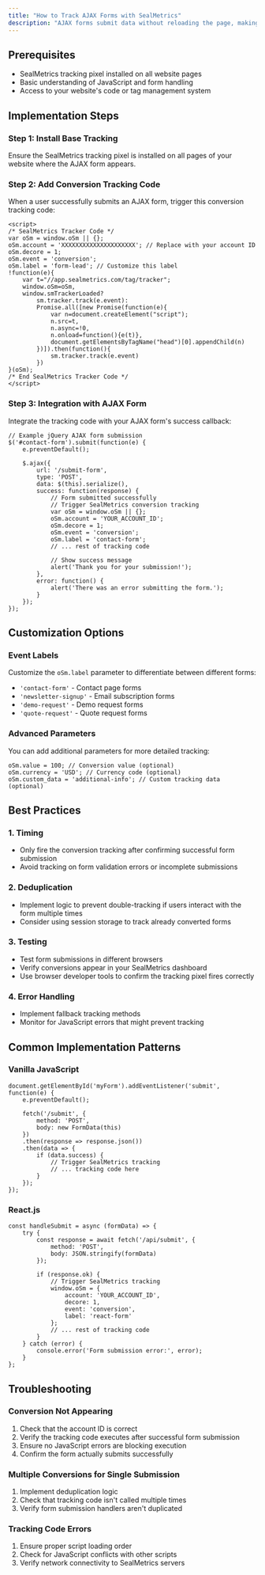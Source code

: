 ```yaml
---
title: "How to Track AJAX Forms with SealMetrics"
description: "AJAX forms submit data without reloading the page, making them popular for modern web applications. This guide explains how to properly track AJAX form submissions as conversions in SealMetrics."
---
```


## Prerequisites

- SealMetrics tracking pixel installed on all website pages
- Basic understanding of JavaScript and form handling
- Access to your website's code or tag management system

## Implementation Steps

### Step 1: Install Base Tracking

Ensure the SealMetrics tracking pixel is installed on all pages of your website where the AJAX form appears.

### Step 2: Add Conversion Tracking Code

When a user successfully submits an AJAX form, trigger this conversion tracking code:

```
<script>
/* SealMetrics Tracker Code */
var oSm = window.oSm || {};
oSm.account = 'XXXXXXXXXXXXXXXXXXXXX'; // Replace with your account ID
oSm.decore = 1;
oSm.event = 'conversion';
oSm.label = 'form-lead'; // Customize this label
!function(e){
    var t="//app.sealmetrics.com/tag/tracker";
    window.oSm=oSm,
    window.smTrackerLoaded?
        sm.tracker.track(e.event):
        Promise.all([new Promise(function(e){
            var n=document.createElement("script");
            n.src=t,
            n.async=!0,
            n.onload=function(){e(t)},
            document.getElementsByTagName("head")[0].appendChild(n)
        })]).then(function(){
            sm.tracker.track(e.event)
        })
}(oSm);
/* End SealMetrics Tracker Code */
</script>
```

### Step 3: Integration with AJAX Form

Integrate the tracking code with your AJAX form's success callback:

```
// Example jQuery AJAX form submission
$('#contact-form').submit(function(e) {
    e.preventDefault();
    
    $.ajax({
        url: '/submit-form',
        type: 'POST',
        data: $(this).serialize(),
        success: function(response) {
            // Form submitted successfully
            // Trigger SealMetrics conversion tracking
            var oSm = window.oSm || {};
            oSm.account = 'YOUR_ACCOUNT_ID';
            oSm.decore = 1;
            oSm.event = 'conversion';
            oSm.label = 'contact-form';
            // ... rest of tracking code
            
            // Show success message
            alert('Thank you for your submission!');
        },
        error: function() {
            alert('There was an error submitting the form.');
        }
    });
});
```

## Customization Options

### Event Labels

Customize the `oSm.label` parameter to differentiate between different forms:

- `'contact-form'` - Contact page forms
- `'newsletter-signup'` - Email subscription forms
- `'demo-request'` - Demo request forms
- `'quote-request'` - Quote request forms

### Advanced Parameters

You can add additional parameters for more detailed tracking:

```
oSm.value = 100; // Conversion value (optional)
oSm.currency = 'USD'; // Currency code (optional)
oSm.custom_data = 'additional-info'; // Custom tracking data (optional)
```

## Best Practices

### 1. Timing

- Only fire the conversion tracking after confirming successful form submission
- Avoid tracking on form validation errors or incomplete submissions

### 2. Deduplication

- Implement logic to prevent double-tracking if users interact with the form multiple times
- Consider using session storage to track already converted forms

### 3. Testing

- Test form submissions in different browsers
- Verify conversions appear in your SealMetrics dashboard
- Use browser developer tools to confirm the tracking pixel fires correctly

### 4. Error Handling

- Implement fallback tracking methods
- Monitor for JavaScript errors that might prevent tracking

## Common Implementation Patterns

### Vanilla JavaScript

```
document.getElementById('myForm').addEventListener('submit', function(e) {
    e.preventDefault();
    
    fetch('/submit', {
        method: 'POST',
        body: new FormData(this)
    })
    .then(response => response.json())
    .then(data => {
        if (data.success) {
            // Trigger SealMetrics tracking
            // ... tracking code here
        }
    });
});
```

### React.js

```
const handleSubmit = async (formData) => {
    try {
        const response = await fetch('/api/submit', {
            method: 'POST',
            body: JSON.stringify(formData)
        });
        
        if (response.ok) {
            // Trigger SealMetrics tracking
            window.oSm = {
                account: 'YOUR_ACCOUNT_ID',
                decore: 1,
                event: 'conversion',
                label: 'react-form'
            };
            // ... rest of tracking code
        }
    } catch (error) {
        console.error('Form submission error:', error);
    }
};
```

## Troubleshooting

### Conversion Not Appearing

1. Check that the account ID is correct
2. Verify the tracking code executes after successful form submission
3. Ensure no JavaScript errors are blocking execution
4. Confirm the form actually submits successfully

### Multiple Conversions for Single Submission

1. Implement deduplication logic
2. Check that tracking code isn't called multiple times
3. Verify form submission handlers aren't duplicated

### Tracking Code Errors

1. Ensure proper script loading order
2. Check for JavaScript conflicts with other scripts
3. Verify network connectivity to SealMetrics servers